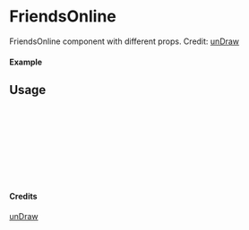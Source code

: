 
<Meta of={FriendsOnline} title="unDraw/FriendsOnline" />

# FriendsOnline

FriendsOnline component with different props.
Credit: [unDraw](https://undraw.co/illustrations)

#### Example

<Canvas of={FriendsOnline.Primary} />

## Usage

```ts
import { FriendsOnline } from "yadl-ui";

const Example = () => {
  return (
      <FriendsOnline />
  );
};

export default Example;
```

#### Credits
[unDraw](https://undraw.co/illustrations)
